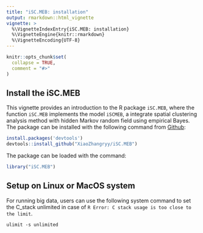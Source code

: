 ```yaml
---
title: "iSC.MEB: installation"
output: rmarkdown::html_vignette
vignette: >
  %\VignetteIndexEntry{iSC.MEB: installation}
  %\VignetteEngine{knitr::rmarkdown}
  %\VignetteEncoding{UTF-8}
---
```


```r
knitr::opts_chunk$set(
  collapse = TRUE,
  comment = "#>"
)
```

## Install the iSC.MEB
This vignette provides an introduction to the R package `iSC.MEB`, where the function `iSC.MEB` implements the model `iSCMEB`, a integrate spatial clustering analysis method with hidden Markov random field using empirical Bayes.
The package can be installed with the following command from [Github](https://github.com/XiaoZhangryy/iSC.MEB):

```r
install.packages('devtools')
devtools::install_github("XiaoZhangryy/iSC.MEB")
```

The package can be loaded with the command:
```r
library("iSC.MEB")
```


## Setup on Linux or MacOS system
For running big data, users can use the following system command to set the C_stack unlimited in case of `R Error: C stack usage is too close to the limit`.
```Linux
ulimit -s unlimited
```